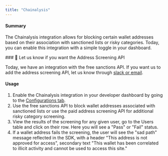 ```yaml
---
title: "Chainalysis"
---
```


#### Summary

The Chainalysis integration allows for blocking certain wallet addresses based on their association with sanctioned lists or risky categories. Today, you can enable this integration with a simple toggle in your dashboard.

<Note>
### 📘 Let us know if you want the Address Screening API

Today, we have an integration with the free sanctions API. If you want us to add the address screening API, let us know through [slack or email](/v2.2/docs/support-1).
</Note>

#### Usage

1. Enable the Chainalysis integration in your developer dashboard by going to the [Configurations tab](https://app.dynamic.xyz/dashboard/configurations).
2. Use the free sanctions API to block wallet addresses associated with sanctioned lists or use the paid address screening API for additional risky category screening.
3. View the results of the screening for any given user, go to the Users table and click on their row. Here you will see a "Pass" or "Fail" status.
4. If a wallet address fails the screening, the user will see the "sad path" message reflected in the SDK, with a header "This address is not approved for access", secondary text "This wallet has been correlated to illicit activity and cannot be used to access this site."